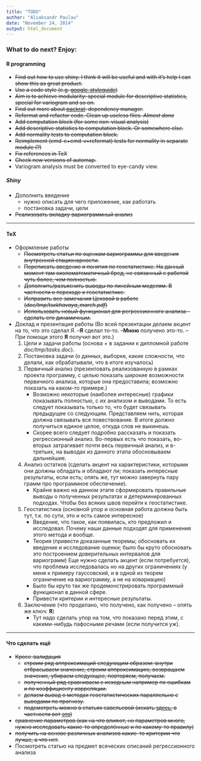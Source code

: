 ```yaml
---
title: "TODO"
author: "Aliaksandr Paulau"
date: "November 24, 2014"
output: html_document
---
```


### What to do next? Enjoy:
#### R programming
* ~~Find out how to use shiny. I think it will be useful and with it's help I can show this as great product.~~  
* ~~Use a code style (e.g. [google-styleguide](https://google-styleguide.googlecode.com/svn/trunk/Rguide.xml))~~
* ~~Aim is to achieve modularity: special module for descriptive statistics, special for variogram and so on.~~
* ~~Find out more about [packrat](http://rstudio.github.io/packrat): dependency manager.~~
* ~~Reformat and refactor code. Clean up useless files. _Almost done_~~
* ~~Add computation block (for some non-visual analysis)~~
* ~~Add descriptive statistics to computation block. Or somewhere else.~~
* ~~Add normality tests to computation block.~~
* ~~Reimplement (cmd-c+cmd-v+reformat) tests for normality in separate module (?)~~
* ~~Fix references in TeX~~
* ~~Check new versions of automap.~~
* Variogram analysis must be converted to eye-candy view.

##### Shiny
* Дополнить введение
    + нужно описать для чего приложение, как работать
    + постановка задачи, цели
* ~~Реализовать вкладку вариограммный анализ~~
    
---

#### TeX
* Оформление работы
    + ~~Посмотреть статьи по оценкам вариограммы для введения внутренней стационарности.~~
    + ~~Переписать введение и понятия по геостатистике. На данный момент там околоматематичный бред, не связанный с работой чуть более, чем полностью.~~
    + ~~Дополнить/разъяснить выводы по линейным моделям. В частности о переходе к геостатистике.~~
    + ~~Исправить все замечания Цеховой в работе (*doc/tmp/tsekhavaya_march.pdf*)~~
    + ~~Использовать новый функционал для регрессионного анализа -- сделать его динамичным.~~

* Доклад и презентация работы (Во всей презентации делаем акцент на то, что это сделал Я.    --__Я__ сделал то-то.    --__Мною__ получено это-то.    --При помощи этого __Я__ получил вот это.)
    1. Цели и задачи работы (основа + в задании к дипломной работе *doc/tmp/tasks.doc*).
    2. Постановка задачи (о данных, выборке, какие сложности, что делали, как обрабатывали, что в итоге изучалось)
    3. Первичный анализ (презентовать реализованную в рамках проекта программу, с целью показать широкие возможности первичного анализа, которые она предоставила; возможно показать на каком-то примере.)
        + Возможно некоторые (наиболее интересные) графики показывать полностью, с их анализом и выводами. То есть следует показывать только то, что будет связывать предыдущее со следующим. Представляем нить, которая должна связывать все повествование. В итоге должно получиться единое целое, откуда слов не выкинешь.
        + Скорее всего следует подробно рассказать и показать регрессионный анализ. Во-первых есть что показать, во-вторых затрагивает почти весь первичный анализ, и в-третьих, на выводах из данного этапа обосновываем дальнейшие.
    4. Анализ остатков (сделать акцент на характеристики, которыми они должны обладать и обладают ли; показать интересные результаты, если есть; опять же, тут можно завернуть пару грамм про программное обеспечение).
        + Крайне важно на данном этапе сформировать правильные выводы о полученных результатах и детерминированных подходах. Чтобы без всяких швов перейти к геостатистике.
    5. Геостатистика (основной упор и основная работа должна быть тут, т.к. по сути, это и есть самое интересное)
        + Введение, что такое, как появилась, кто предложил и исследовал. Почему наши данные подходят для применения этого метода и вообще.
        + Теория (привести доказанные теоремы; обосновать их введение и исследование оценки; было бы круто обосновать это построением доверительных интервалов для вариограмм) Еще нужно сделать акцент (если потребуется), что проблема исследовалась но на других ограничениях (у меня к примеру гауссовский, и в одной из теорем ограничение на вариограмму, а не на ковариацию)
        + Было бы круто так же продемонстрировать программный функционал в данной сфере.
        + Привести критерии и интересные результаты.
    6. Заключение (что проделано, что получено, как получено  -- опять же ключ: __Я__)
        + Тут надо сделать упор на том, что показано перед этим, с какими-нибудь пафосными речами (если получится уж).
 
---

#### Что сделать ещё
* ~~Кросс-валидация~~
    + ~~строим ряд аппроксимаций следующим образом: внутри отбрасываем значение, строим аппроксимацию, возвращаем значение, убираем следующее, повторяем, получаем.~~
    + ~~полученный ряд сравниваем с исходным например по ошибкам и по коэффициенту корреляции.~~
    + ~~делаем вывод о методах геостатистических параллельно с выводами по прогнозу.~~
    + ~~подсмотреть можно в статьях савельевой (искать [здесь](https://sites.google.com/site/geostatistika/home/dopolnitelno/----1999), в частности вот [это](https://docs.google.com/viewer?a=v&pid=sites&srcid=ZGVmYXVsdGRvbWFpbnxnZW9zdGF0aXN0aWthfGd4OjI5YTljN2Y4MzMyNjliZGY))~~
* ~~сравнение параметров (как на что влияют, но параметров много, нужно исследовать какие-то определённые и по какому-то правилу)~~
* ~~получить на основе различных анализов какие-то критерии что лучше, а что нет.~~
* Посмотреть статью на предмет всяческих описаний регрессионного анализа
